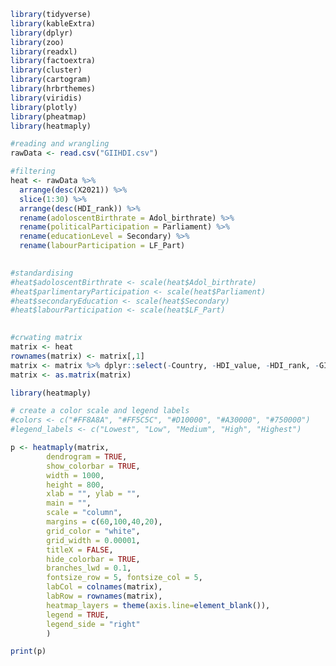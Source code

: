 ```r
library(tidyverse)
library(kableExtra)
library(dplyr)
library(zoo)
library(readxl)
library(factoextra)
library(cluster)
library(cartogram)
library(hrbrthemes)
library(viridis)
library(plotly)
library(pheatmap)
library(heatmaply)
```

```r
#reading and wrangling
rawData <- read.csv("GIIHDI.csv")

#filtering
heat <- rawData %>% 
  arrange(desc(X2021)) %>% 
  slice(1:30) %>% 
  arrange(desc(HDI_rank)) %>% 
  rename(adoloscentBirthrate = Adol_birthrate) %>% 
  rename(politicalParticipation = Parliament) %>% 
  rename(educationLevel = Secondary) %>% 
  rename(labourParticipation = LF_Part)
  

#standardising
#heat$adoloscentBirthrate <- scale(heat$Adol_birthrate)
#heat$parlimentaryParticipation <- scale(heat$Parliament)
#heat$secondaryEducation <- scale(heat$Secondary)
#heat$labourParticipation <- scale(heat$LF_Part)
  
```

```r
#crwating matrix
matrix <- heat
rownames(matrix) <- matrix[,1]
matrix <- matrix %>% dplyr::select(-Country, -HDI_value, -HDI_rank, -GII_value, -GII_rank, -X2021)
matrix <- as.matrix(matrix)
```

```r
library(heatmaply)

# create a color scale and legend labels
#colors <- c("#FF8A8A", "#FF5C5C", "#D10000", "#A30000", "#750000")
#legend_labels <- c("Lowest", "Low", "Medium", "High", "Highest")

p <- heatmaply(matrix, 
        dendrogram = TRUE,
        show_colorbar = TRUE,
        width = 1000,
        height = 800,
        xlab = "", ylab = "", 
        main = "",
        scale = "column",
        margins = c(60,100,40,20),
        grid_color = "white",
        grid_width = 0.00001,
        titleX = FALSE,
        hide_colorbar = TRUE,
        branches_lwd = 0.1,
        fontsize_row = 5, fontsize_col = 5,
        labCol = colnames(matrix),
        labRow = rownames(matrix),
        heatmap_layers = theme(axis.line=element_blank()),
        legend = TRUE,
        legend_side = "right"
        )

print(p)
```



